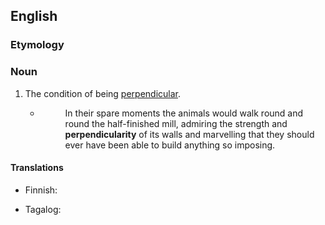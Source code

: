 ==English==

===Etymology===
{{suffix|en|perpendicular|ity}}

===Noun===
{{en-noun|-|+}}

# The condition of being [[perpendicular]].
#* {{RQ:Orwell Animal Farm|6}}
#*: In their spare moments the animals would walk round and round the half-finished mill, admiring the strength and '''perpendicularity''' of its walls and marvelling that they should ever have been able to build anything so imposing.

====Translations====
{{trans-top|the condition of being perpendicular}}
* Finnish: {{t|fi|kohtisuoruus}}
{{trans-mid}}
* Tagalog: {{t|tl|katadlungan}}
{{trans-bottom}}